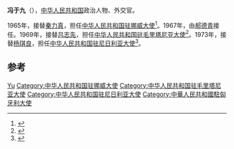'''冯于九'''（{{bd|？|}}），[[中华人民共和国|中华人民共和国]]政治人物、外交官。

1965年，接替[[秦力真|秦力真]]，担任[[中国驻挪威大使列表|中华人民共和国驻挪威大使]]<ref>{{cite web|author=中华人民共和国外交部|title=中国驻挪威历任大使|url=http://www.mfa.gov.cn/chn/pds/ziliao/wjrw/2167/2172/t9258.htm|publisher=中华人民共和国外交部|accessdate=2012-03-07}}</ref>。1967年，由[[郝德青|郝德青]]接任。1969年，接替[[吕志先|吕志先]]，担任[[中国驻毛里塔尼亚大使列表|中华人民共和国驻毛里塔尼亚大使]]<ref>{{cite web|author=中华人民共和国外交部|title=中国驻毛里塔尼亚历任大使|url=http://www.mfa.gov.cn/chn/pds/ziliao/wjrw/2167/2169/t9162.htm|publisher=中华人民共和国外交部|accessdate=2012-03-07}}</ref>。1973年，接替[[杨琪良|杨琪良]]，担任[[中国驻尼日利亚大使列表|中华人民共和国驻尼日利亚大使]]<ref>{{cite web|author=中华人民共和国外交部|title=中国驻尼日利亚历任大使|url=http://www.mfa.gov.cn/chn/pds/ziliao/wjrw/2167/2170/t9208.htm|publisher=中华人民共和国外交部|accessdate=2012-03-07}}</ref>。

== 参考 ==
{{reflist}}

{{start box}}
{{s-dip}}
{{succession box|[[秦力真|秦力真]]|[[郝德青|郝德青]]|[[中国驻挪威大使列表|中华人民共和国驻挪威大使]]|1965年3月-1967年7月}}
{{succession box|[[吕志先|吕志先]]|[[王彭|王彭]]|[[中国驻毛里塔尼亚大使列表|中华人民共和国驻毛里塔尼亚大使]]|1969年7月-1973年3月}}
{{succession box|[[杨琪良|杨琪良]]|[[雷阳|雷阳]]|[[中国驻尼日利亚大使列表|中华人民共和国驻尼日利亚大使]]|1973年11月-1979年1月}}
{{succession box|[[劉鐵生|劉鐵生]]|[[馬列_(外交官)|馬列]]|[[中國駐匈牙利大使列表|中華人民共和國駐匈牙利大使]]|1979年4月－1983年1月}}
{{end box}}
{{中国政治人物小作品}}

{{Authority control}}
{{DEFAULTSORT:Feng冯}}
[[Category:冯姓|Yu]]
[[Category:中华人民共和国驻挪威大使|Category:中华人民共和国驻挪威大使]]
[[Category:中华人民共和国驻毛里塔尼亚大使|Category:中华人民共和国驻毛里塔尼亚大使]]
[[Category:中华人民共和国驻尼日利亚大使|Category:中华人民共和国驻尼日利亚大使]]
[[Category:中華人民共和國駐匈牙利大使|Category:中華人民共和國駐匈牙利大使]]